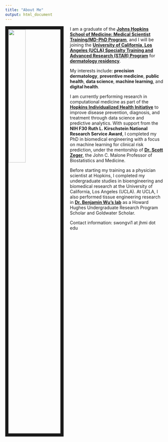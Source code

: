 ```yaml
---
title: "About Me"
output: html_document
---
```


<link rel="stylesheet" href="styles.css" type="text/css">

<img src="me.jpg" style="width:33%; border:10px solid; margin-right: 20px" align="left">

I am a graduate of the [__Johns Hopkins School of Medicine: Medical Scientist Training/MD-PhD Program__](https://mdphd.johnshopkins.edu/), and I will be joining the [__University of California, Los Angeles (UCLA) Specialty Training and Advanced Research (STAR) Program__](https://medschool.ucla.edu/star) for [__dermatology residency__](https://www.uclahealth.org/dermatology/residency-program).

My interests include: __precision dermatology__, __preventive medicine__, __public health__, __data science__, __machine learning__, and __digital health__.

I am currently performing research in computational medicine as part of the [__Hopkins Individualized Health Initiative__](https://www.hopkinsmedicine.org/inhealth/) to improve disease prevention, diagnosis, and treatment through data science and predictive analytics. With support from the __NIH F30 Ruth L. Kirschstein National Research Service Award__, I completed my PhD in biomedical engineering with a focus on machine learning for clinical risk prediction, under the mentorship of [__Dr. Scott Zeger__](https://malonecenter.jhu.edu/people/scott-zeger/), the John C. Malone Professor of Biostatistics and Medicine.

Before starting my training as a physician scientist at Hopkins, I completed my undergraduate studies in bioengineering and biomedical research at the University of California, Los Angeles (UCLA). At UCLA, I also performed tissue engineering research in [__Dr. Benjamin Wu’s lab__](https://weintraubcenter.dentistry.ucla.edu/wu-lab) as a Howard Hughes Undergraduate Research Program Scholar and Goldwater Scholar.

Contact information: swongvi1 at jhmi dot edu

